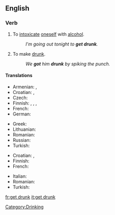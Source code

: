 ==English==

===Verb===
{{en-verb|inf=to [[get]] [[drunk]]|gets drunk|getting drunk|got drunk|gotten drunk}}

# {{intransitive}} To [[intoxicate]] [[oneself]] with [[alcohol]].
#: ''I'm going out tonight to '''get drunk'''.''
# {{transitive}} To make [[drunk]].
#: ''We '''got''' him '''drunk''' by spiking the punch.''

====Translations====
{{trans-top|to intoxicate oneself with alcohol}}
* Armenian: {{t-|hy|հարբել|tr=harbel}}, {{t-|hy|արբենալ|tr=arbenal}}
* Croatian: {{t-|hr|napiti|alt=nàpiti se}}, {{t-|hr|opiti|alt=òpiti se}}
* Czech: {{t-|cs|opít|alt=opít se}}
* Finnish: {{t-|fi|juopua}}, {{t+|fi|humaltua}}, {{t-|fi|tulla juovuksiin}},  {{t-|fi|tulla humalaan}}
* French: {{t+|fr|souler|alt=se souler}}
* German: {{t+|de|betrinken}}
{{trans-mid}}
* Greek: {{t+|el|μεθώ}}
* Lithuanian: {{t-|lt|nusigerti|xs=Lithuanian}}
* Romanian: {{t+|ro|îmbăta|alt=a se îmbăta}}
* Russian: {{t|ru|напиваться|tr=napivát’s’a}}
* Turkish: {{t|tr|sarhoş olmak}}
{{trans-bottom}}

{{trans-top|transitive; to make drunk}}
* Croatian: {{t-|hr|napiti|alt=nàpiti}}, {{t-|hr|opiti|alt=òpiti}}
* Finnish: {{t-|fi|juottaa}}
* French: {{t+|fr|souler}}
{{trans-mid}}
* Italian: {{ubriacarsi}}
* Romanian: {{t+|ro|îmbăta|alt=a îmbăta}}
* Turkish: {{t|tr|sarhoş etmek}}
{{trans-bottom}}

[[Category:Drinking]]

[[fr:get drunk]]
[[it:get drunk]]